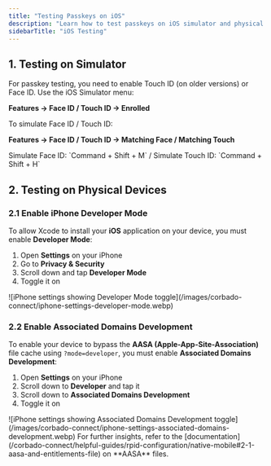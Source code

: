 ```yaml
---
title: "Testing Passkeys on iOS"
description: "Learn how to test passkeys on iOS simulator and physical devices."
sidebarTitle: "iOS Testing"
---
```



<Demo />

## 1. Testing on Simulator

For passkey testing, you need to enable Touch ID (on older versions) or Face ID. Use the iOS Simulator menu:

**Features → Face ID / Touch ID → Enrolled**

To simulate Face ID / Touch ID: 

**Features → Face ID / Touch ID → Matching Face / Matching Touch**

<Note>
    Simulate Face ID: `Command + Shift + M` / Simulate Touch ID: `Command + Shift + H`
</Note>

## 2. Testing on Physical Devices

### 2.1 Enable iPhone Developer Mode

To allow Xcode to install your **iOS** application on your device, you must enable **Developer Mode**:

1. Open **Settings** on your iPhone
2. Go to **Privacy & Security**
3. Scroll down and tap **Developer Mode**
4. Toggle it on

<Frame caption="iPhone settings showing Developer Mode toggle">
![iPhone settings showing Developer Mode toggle](/images/corbado-connect/iphone-settings-developer-mode.webp)
</Frame>

### 2.2 Enable Associated Domains Development

To enable your device to bypass the **AASA (Apple-App-Site-Association)** file cache using `?mode=developer`, you must enable **Associated Domains Development**:

1. Open **Settings** on your iPhone
2. Scroll down to **Developer** and tap it
3. Scroll down to **Associated Domains Development**
4. Toggle it on

<Frame caption="iPhone settings showing Associated Domains Development toggle">
![iPhone settings showing Associated Domains Development toggle](/images/corbado-connect/iphone-settings-associated-domains-development.webp)
</Frame>

<Note>
    For further insights, refer to the [documentation](/corbado-connect/helpful-guides/rpid-configuration/native-mobile#2-1-aasa-and-entitlements-file) on **AASA** files.
</Note>